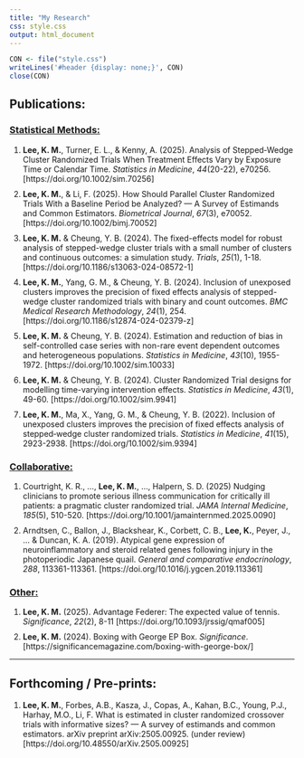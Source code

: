 ```yaml
---
title: "My Research"
css: style.css
output: html_document
---
```


```r
CON <- file("style.css")
writeLines('#header {display: none;}', CON)
close(CON)
```

<h2>Publications:</h2>
<h3><u>Statistical Methods:</u></h3>
<ol>
<li class="list"><b>Lee, K. M.</b>, Turner, E. L., & Kenny, A. (2025). Analysis of Stepped‐Wedge Cluster Randomized Trials When Treatment Effects Vary by Exposure Time or Calendar Time. <i>Statistics in Medicine</i>, <i>44</i>(20-22), e70256. [https://doi.org/10.1002/sim.70256]</li>

<li class="list"><b>Lee, K. M.</b>, & Li, F. (2025). How Should Parallel Cluster Randomized Trials With a Baseline Period be Analyzed? — A Survey of Estimands and Common Estimators. <i>Biometrical Journal</i>, <i>67</i>(3), e70052. [https://doi.org/10.1002/bimj.70052]</li>

<li class="list"><b>Lee, K. M.</b> & Cheung, Y. B. (2024). The fixed-effects model for robust analysis of stepped-wedge cluster trials with a small number of clusters and continuous outcomes: a simulation study. <i>Trials</i>, <i>25</i>(1), 1-18. [https://doi.org/10.1186/s13063-024-08572-1]</li>

<li class="list"><b>Lee, K. M.</b>, Yang, G. M., & Cheung, Y. B. (2024). Inclusion of unexposed clusters improves the precision of fixed effects analysis of stepped-wedge cluster randomized trials with binary and count outcomes. <i>BMC Medical Research Methodology</i>, <i>24</i>(1), 254.</i> [https://doi.org/10.1186/s12874-024-02379-z]</li>

<li class="list"><b>Lee, K. M.</b> & Cheung, Y. B. (2024). Estimation and reduction of bias in self-controlled case series with non-rare event dependent outcomes and heterogeneous populations. <i>Statistics in Medicine</i>, <i>43</i>(10), 1955-1972. [https://doi.org/10.1002/sim.10033]</li>

<li class="list"><b>Lee, K. M.</b> & Cheung, Y. B. (2024). Cluster Randomized Trial designs for modelling time-varying intervention effects. <i>Statistics in Medicine</i>, <i>43</i>(1), 49-60.  [https://doi.org/10.1002/sim.9941]</li>

<li class="list"><b>Lee, K. M.</b>, Ma, X., Yang, G. M., & Cheung, Y. B. (2022). Inclusion of unexposed clusters improves the precision of fixed effects analysis of stepped‐wedge cluster randomized trials. <i>Statistics in Medicine</i>, <i>41</i>(15), 2923-2938. [https://doi.org/10.1002/sim.9394]</li>
</ol>

<h3><u>Collaborative:</u></h3>
<ol>
<li class="list">Courtright, K. R., …, <b>Lee, K. M.</b>, …, Halpern, S. D. (2025) Nudging clinicians to promote serious illness communication for critically ill patients: a pragmatic cluster randomized trial. <i>JAMA Internal Medicine</i>, <i>185</i>(5), 510-520. [https://doi.org/10.1001/jamainternmed.2025.0090]</li>

<li class="list">Arndtsen, C., Ballon, J., Blackshear, K., Corbett, C. B., <b>Lee, K.</b>, Peyer, J., ... & Duncan, K. A. (2019). Atypical gene expression of neuroinflammatory and steroid related genes following injury in the photoperiodic Japanese quail. <i>General and comparative endocrinology</i>, <i>288</i>, 113361-113361. [https://doi.org/10.1016/j.ygcen.2019.113361]</li>
</ol>

<h3><u>Other:</u></h3>
<ol>
<li class="list"><b>Lee, K. M.</b> (2025). Advantage Federer: The expected value of tennis. <i>Significance</i>, <i>22</i>(2), 8-11 [https://doi.org/10.1093/jrssig/qmaf005]</li>

<li class="list"><b>Lee, K. M.</b> (2024). Boxing with George EP Box. <i>Significance</i>. [https://significancemagazine.com/boxing-with-george-box/]</li>
</ol>

<hr>
<h2>Forthcoming / Pre-prints:</h2>
<ol>
<li class="list"><b>Lee, K. M.</b>, Forbes, A.B., Kasza, J., Copas, A., Kahan, B.C., Young, P.J., Harhay, M.O., Li, F. What is estimated in cluster randomized crossover trials with informative sizes? — A survey of estimands and common estimators. arXiv preprint arXiv:2505.00925. (under review) [https://doi.org/10.48550/arXiv.2505.00925]</li>

</ol>

<style>
li.list{
  margin: 10px 0;
}
</style>
